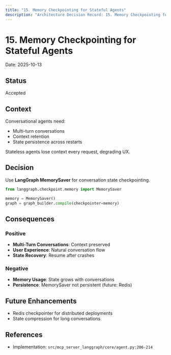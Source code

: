 ```yaml
---
title: "15. Memory Checkpointing for Stateful Agents"
description: "Architecture Decision Record: 15. Memory Checkpointing for Stateful Agents"
---
```


# 15. Memory Checkpointing for Stateful Agents

Date: 2025-10-13

## Status

Accepted

## Context

Conversational agents need:
- Multi-turn conversations
- Context retention
- State persistence across restarts

Stateless agents lose context every request, degrading UX.

## Decision

Use **LangGraph MemorySaver** for conversation state checkpointing.

```python
from langgraph.checkpoint.memory import MemorySaver

memory = MemorySaver()
graph = graph_builder.compile(checkpointer=memory)
```

## Consequences

### Positive

- **Multi-Turn Conversations**: Context preserved
- **User Experience**: Natural conversation flow
- **State Recovery**: Resume after crashes

### Negative

- **Memory Usage**: State grows with conversations
- **Persistence**: MemorySaver not persistent (future: Redis)

## Future Enhancements

- Redis checkpointer for distributed deployments
- State compression for long conversations

## References

- Implementation: `src/mcp_server_langgraph/core/agent.py:206-214`

